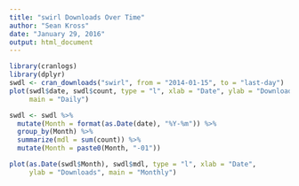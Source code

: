 ```yaml
---
title: "swirl Downloads Over Time"
author: "Sean Kross"
date: "January 29, 2016"
output: html_document
---
```


```r
library(cranlogs)
library(dplyr)
swdl <- cran_downloads("swirl", from = "2014-01-15", to = "last-day")
plot(swdl$date, swdl$count, type = "l", xlab = "Date", ylab = "Downloads",
     main = "Daily")

swdl <- swdl %>%
  mutate(Month = format(as.Date(date), "%Y-%m")) %>%
  group_by(Month) %>%
  summarize(mdl = sum(count)) %>%
  mutate(Month = paste0(Month, "-01"))

plot(as.Date(swdl$Month), swdl$mdl, type = "l", xlab = "Date", 
     ylab = "Downloads", main = "Monthly")
```